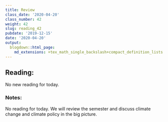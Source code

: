```yaml
---
title: Review
class_date: '2020-04-20'
class_number: 42
weight: 42
slug: reading_42
pubdate: '2019-12-15'
date: '2020-04-20'
output:
  blogdown::html_page:
    md_extensions: +tex_math_single_backslash+compact_definition_lists
---
```

## Reading:

No new reading for today.

### Notes:

No reading for today. We will review the semester and discuss climate change and climate policy in the big picture.
